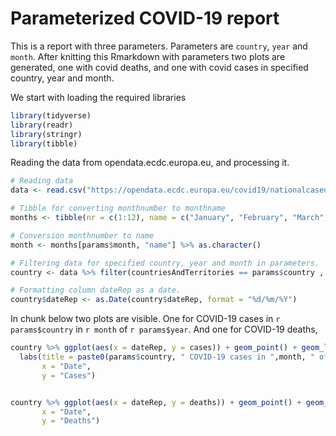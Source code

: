 # Parameterized COVID-19 report

This is a report with three parameters. Parameters are `country`, `year` and `month`. After knitting this Rmarkdown with parameters two plots are generated, one with covid deaths, and one with covid cases in specified country, year and month.

We start with loading the required libraries 

```r
library(tidyverse)
library(readr)
library(stringr)
library(tibble)

```

Reading the data from opendata.ecdc.europa.eu, and processing it.

```r

# Reading data
data <- read.csv("https://opendata.ecdc.europa.eu/covid19/nationalcasedeath_eueea_daily_ei/csv", na.strings = "", fileEncoding = "UTF-8-BOM")

# Tibble for converting monthnumber to monthname 
months <- tibble(nr = c(1:12), name = c("January", "February", "March", "April", "May", "June", "July", "August", "September", "October", "November", "December"))

# Conversion monthnumber to name
month <- months[params$month, "name"] %>% as.character()

# Filtering data for specified country, year and month in parameters.
country <- data %>% filter(countriesAndTerritories == params$country , year == as.integer(params$year) , month == params$month)

# Formatting column dateRep as a date.
country$dateRep <- as.Date(country$dateRep, format = "%d/%m/%Y")

```  


In chunk below two plots are visible. One for COVID-19 cases in  `r params$country` in `r month` of `r params$year`. And one for COVID-19 deaths,

```r
country %>% ggplot(aes(x = dateRep, y = cases)) + geom_point() + geom_line() + theme_bw() + 
  labs(title = paste0(params$country, " COVID-19 cases in ",month, " of ", params$year),
       x = "Date",
       y = "Cases")


country %>% ggplot(aes(x = dateRep, y = deaths)) + geom_point() + geom_line() + theme_bw() + labs(title = paste0(params$country, " COVID-19 deaths in ",month, " of ", params$year),
       x = "Date",
       y = "Deaths")

```








